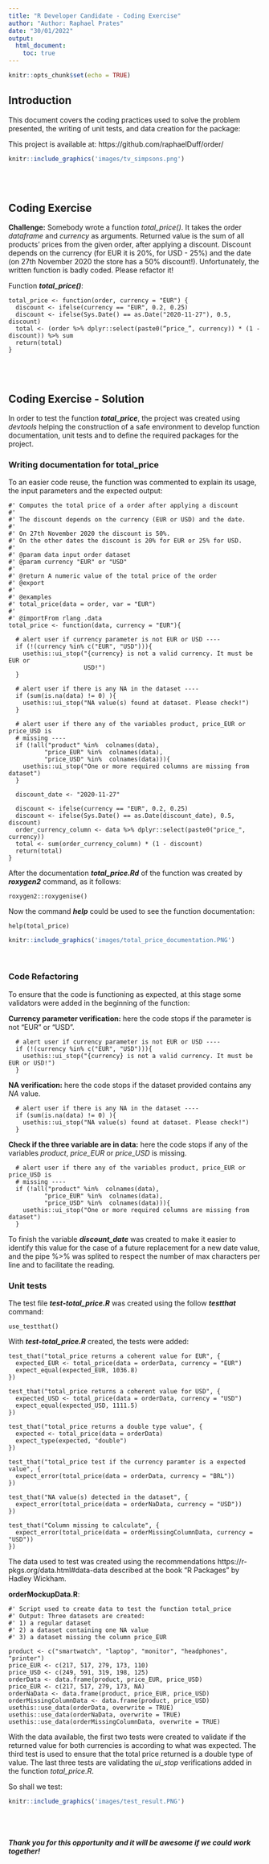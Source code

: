 ```yaml
---
title: "R Developer Candidate - Coding Exercise"
author: "Author: Raphael Prates"
date: "30/01/2022"
output: 
  html_document:
    toc: true
---
```


```r
knitr::opts_chunk$set(echo = TRUE)
```

## Introduction

This document covers the coding practices used to solve the problem presented, the writing of unit tests, and data creation for the package:


This project is available at: https://github.com/raphaelDuff/order/

```r
knitr::include_graphics('images/tv_simpsons.png')
```
<br>
<br>

## Coding Exercise

**Challenge:** Somebody wrote a function *total_price()*. It takes the order *dataframe* and *currency* as arguments. Returned value is the sum of all products' prices from the given order, after applying a discount. Discount depends on the currency (for EUR it is 20%, for USD - 25%) and the date (on 27th November 2020 the store has a 50% discount!). Unfortunately, the written function is badly coded. Please refactor it!

Function ***total_price()***:

```
total_price <- function(order, currency = "EUR") {
  discount <- ifelse(currency == "EUR", 0.2, 0.25)
  discount <- ifelse(Sys.Date() == as.Date("2020-11-27"), 0.5, discount)
  total <- (order %>% dplyr::select(paste0(“price_”, currency)) * (1 - discount)) %>% sum
  return(total)
}
```
<br>
<br>

## Coding Exercise - Solution

In order to test the function ***total_price***, the project was created using *devtools* helping the construction of a safe environment to develop function documentation, unit tests and to define the required packages for the project.
<br>

### Writing documentation for total_price

To an easier code reuse, the function was commented to explain its usage, the input parameters and the expected output:
```
#' Computes the total price of a order after applying a discount
#'
#' The discount depends on the currency (EUR or USD) and the date.
#'
#' On 27th November 2020 the discount is 50%.
#' On the other dates the discount is 20% for EUR or 25% for USD.
#'
#' @param data input order dataset
#' @param currency "EUR" or "USD"
#'
#' @return A numeric value of the total price of the order
#' @export
#'
#' @examples
#' total_price(data = order, var = "EUR")
#'
#' @importFrom rlang .data
total_price <- function(data, currency = "EUR"){

  # alert user if currency parameter is not EUR or USD ----
  if (!(currency %in% c("EUR", "USD"))){
    usethis::ui_stop("{currency} is not a valid currency. It must be EUR or
                     USD!")
  }

  # alert user if there is any NA in the dataset ----
  if (sum(is.na(data) != 0) ){
    usethis::ui_stop("NA value(s) found at dataset. Please check!")
  }

  # alert user if there any of the variables product, price_EUR or price_USD is
  # missing ----
  if (!all("product" %in%  colnames(data),
          "price_EUR" %in%  colnames(data),
          "price_USD" %in%  colnames(data))){
    usethis::ui_stop("One or more required columns are missing from dataset")
  }

  discount_date <- "2020-11-27"

  discount <- ifelse(currency == "EUR", 0.2, 0.25)
  discount <- ifelse(Sys.Date() == as.Date(discount_date), 0.5, discount)
  order_currency_column <- data %>% dplyr::select(paste0("price_", currency))
  total <- sum(order_currency_column) * (1 - discount)
  return(total)
}
```
After the documentation ***total_price.Rd*** of the function was created by ***roxygen2*** command, as it follows:
```
roxygen2::roxygenise()
```
Now the command ***help*** could be used to see the function documentation:
```
help(total_price)
```
```r
knitr::include_graphics('images/total_price_documentation.PNG')
```
<br>

### Code Refactoring

To ensure that the code is functioning as expected, at this stage some validators were added in the beginning of the function:

**Currency parameter verification:** here the code stops if the parameter is not "EUR" or "USD".
```
  # alert user if currency parameter is not EUR or USD ----
  if (!(currency %in% c("EUR", "USD"))){
    usethis::ui_stop("{currency} is not a valid currency. It must be EUR or USD!")
  }
```
**NA verification:** here the code stops if the dataset provided contains any *NA* value.
```
  # alert user if there is any NA in the dataset ----
  if (sum(is.na(data) != 0) ){
    usethis::ui_stop("NA value(s) found at dataset. Please check!")
  }
```

**Check if the three variable are in data:** here the code stops if any of the variables *product*, *price_EUR* or *price_USD* is missing.
```
  # alert user if there any of the variables product, price_EUR or price_USD is
  # missing ----
  if (!all("product" %in%  colnames(data),
          "price_EUR" %in%  colnames(data),
          "price_USD" %in%  colnames(data))){
    usethis::ui_stop("One or more required columns are missing from dataset")
  }
```

To finish the variable ***discount_date*** was created to make it easier to identify this value for the case of a future replacement for a new date value, and the pipe %>% was splited to respect the number of max characters per line and to facilitate the reading.

### Unit tests

The test file ***test-total_price.R*** was created using the follow ***testthat*** command:
```
use_testthat()
```
With ***test-total_price.R*** created, the tests were added: 
```
test_that("total_price returns a coherent value for EUR", {
  expected_EUR <- total_price(data = orderData, currency = "EUR")
  expect_equal(expected_EUR, 1036.8)
})

test_that("total_price returns a coherent value for USD", {
  expected_USD <- total_price(data = orderData, currency = "USD")
  expect_equal(expected_USD, 1111.5)
})

test_that("total_price returns a double type value", {
  expected <- total_price(data = orderData)
  expect_type(expected, "double")
})

test_that("total_price test if the currency paramter is a expected value", {
  expect_error(total_price(data = orderData, currency = "BRL"))
})

test_that("NA value(s) detected in the dataset", {
  expect_error(total_price(data = orderNaData, currency = "USD"))
})

test_that("Column missing to calculate", {
  expect_error(total_price(data = orderMissingColumnData, currency = "USD"))
})
```
The data used to test was created using the recommendations https://r-pkgs.org/data.html#data-data described at the book "R Packages" by Hadley Wickham.

**orderMockupData.R**:

```
#' Script used to create data to test the function total_price
#' Output: Three datasets are created:
#' 1) a regular dataset
#' 2) a dataset containing one NA value
#' 3) a dataset missing the column price_EUR

product <- c("smartwatch", "laptop", "monitor", "headphones", "printer")
price_EUR <- c(217, 517, 279, 173, 110)
price_USD <- c(249, 591, 319, 198, 125)
orderData <- data.frame(product, price_EUR, price_USD)
price_EUR <- c(217, 517, 279, 173, NA)
orderNaData <- data.frame(product, price_EUR, price_USD)
orderMissingColumnData <- data.frame(product, price_USD)
usethis::use_data(orderData, overwrite = TRUE)
usethis::use_data(orderNaData, overwrite = TRUE)
usethis::use_data(orderMissingColumnData, overwrite = TRUE)
```

With the data available, the first two tests were created to validate if the returned value for both currencies is according to what was expected.
The third test is used to ensure that the total price returned is a double type of value.
The last three tests are validating the *ui_stop* verifications added in the function *total_price.R*.

So shall we test:
```r
knitr::include_graphics('images/test_result.PNG')
```
<br>  
<br>
***Thank you for this opportunity and it will be awesome if we could work together!***
